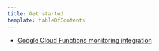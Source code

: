 ```yaml
---
title: Get started
template: tableOfContents
---
```


* [Google Cloud Functions monitoring integration](/docs/serverless-function-monitoring/google-cloud-functions-monitoring/get-started/google-cloud-functions-monitoring-integration)
